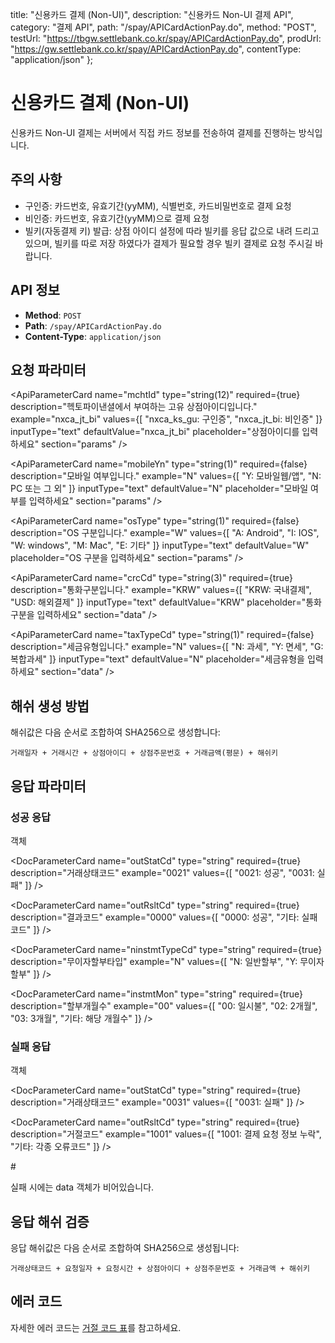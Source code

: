  title: "신용카드 결제 (Non-UI)",
  description: "신용카드 Non-UI 결제 API",
  category: "결제 API",
  path: "/spay/APICardActionPay.do",
  method: "POST",
  testUrl: "https://tbgw.settlebank.co.kr/spay/APICardActionPay.do",
  prodUrl: "https://gw.settlebank.co.kr/spay/APICardActionPay.do",
  contentType: "application/json"
};

# 신용카드 결제 (Non-UI)

신용카드 Non-UI 결제는 서버에서 직접 카드 정보를 전송하여 결제를 진행하는 방식입니다.

## 주의 사항

* 구인증: 카드번호, 유효기간(yyMM), 식별번호, 카드비밀번호로 결제 요청
* 비인증: 카드번호, 유효기간(yyMM)으로 결제 요청
* 빌키(자동결제 키) 발급: 상점 아이디 설정에 따라 빌키를 응답 값으로 내려 드리고 있으며, 빌키를 따로 저장 하였다가 결제가 필요할 경우 빌키 결제로 요청 주시길 바랍니다.

## API 정보

- **Method**: `POST`
- **Path**: `/spay/APICardActionPay.do`
- **Content-Type**: `application/json`

## 요청 파라미터

<ApiObjectHeader name="params" type="object" description="API 요청의 기본 헤더 정보를 담는 객체입니다. 거래 식별 및 인증에 필요한 메타데이터를 포함합니다." />

<ApiParameterCard
  name="mchtId"
  type="string(12)"
  required={true}
  description="헥토파이낸셜에서 부여하는 고유 상점아이디입니다."
  example="nxca_jt_bi"
  values={[
    "nxca_ks_gu: 구인증",
    "nxca_jt_bi: 비인증"
  ]}
  inputType="text"
  defaultValue="nxca_jt_bi"
  placeholder="상점아이디를 입력하세요"
  section="params"
/>

<ApiParameterCard
  name="ver"
  type="string(4)"
  required={true}
  description="전문의 버전입니다."
  example="0A19"
  note="고정값으로 사용합니다."
  inputType="text"
  defaultValue="0A19"
  fixed={true}
  section="params"
/>

<ApiParameterCard
  name="method"
  type="string(2)"
  required={true}
  description="결제수단입니다."
  example="CA"
  note="고정값으로 사용합니다."
  inputType="text"
  defaultValue="CA"
  fixed={true}
  section="params"
/>

<ApiParameterCard
  name="bizType"
  type="string(2)"
  required={true}
  description="업무 구분코드입니다."
  example="B0"
  note="고정값으로 사용합니다."
  inputType="text"
  defaultValue="B0"
  fixed={true}
  section="params"
/>

<ApiParameterCard
  name="encCd"
  type="string(2)"
  required={true}
  description="암호화 구분 코드입니다."
  example="23"
  note="고정값으로 사용합니다."
  inputType="text"
  defaultValue="23"
  fixed={true}
  section="params"
/>

<ApiParameterCard
  name="mchtTrdNo"
  type="string(100)"
  required={true}
  description="상점에서 생성하는 고유한 거래번호입니다."
  example="ORDER20211231100000"
  inputType="text"
  defaultValue="ORDER20211231100000"
  placeholder="상점주문번호를 입력하세요"
  section="params"
/>

<ApiParameterCard
  name="trdDt"
  type="string(8)"
  required={true}
  description="현재 전문을 전송하는 일자(YYYYMMDD)입니다."
  example="20211231"
  inputType="text"
  defaultValue="20211231"
  placeholder="YYYYMMDD 형식으로 입력하세요"
  section="params"
/>

<ApiParameterCard
  name="trdTm"
  type="string(6)"
  required={true}
  description="현재 전문을 전송하는 시간(HHMMSS)입니다."
  example="100000"
  inputType="text"
  defaultValue="100000"
  placeholder="HHMMSS 형식으로 입력하세요"
  section="params"
/>

<ApiParameterCard
  name="mobileYn"
  type="string(1)"
  required={false}
  description="모바일 여부입니다."
  example="N"
  values={[
    "Y: 모바일웹/앱",
    "N: PC 또는 그 외"
  ]}
  inputType="text"
  defaultValue="N"
  placeholder="모바일 여부를 입력하세요"
  section="params"
/>

<ApiParameterCard
  name="osType"
  type="string(1)"
  required={false}
  description="OS 구분입니다."
  example="W"
  values={[
    "A: Android",
    "I: IOS", 
    "W: windows",
    "M: Mac",
    "E: 기타"
  ]}
  inputType="text"
  defaultValue="W"
  placeholder="OS 구분을 입력하세요"
  section="params"
/>

<ApiObjectHeader name="data" type="object" description="결제 처리에 필요한 비즈니스 데이터를 담는 객체입니다. 고객 정보, 결제금액, 카드 정보 등 결제 요청의 핵심 정보를 포함합니다." />

<ApiParameterCard
  name="pktHash"
  type="string(200)"
  required={true}
  description="SHA256 방식으로 생성한 해쉬값입니다."
  example="f395b6725a9a18f2563ce34f8bc76698051d27c05e5ba815f463f00429061c0c"
  inputType="text"
  defaultValue="f395b6725a9a18f2563ce34f8bc76698051d27c05e5ba815f463f00429061c0c"
  placeholder="SHA256 해쉬값을 입력하세요"
  fixed={true}
  note="🔒 거래일자 + 거래시간 + 상점아이디 + 상점주문번호 + 거래금액(평문) + 해쉬키 순서로 조합"
  section="data"
/>

<ApiParameterCard
  name="pmtprdNm"
  type="string(128)"
  required={true}
  description="결제상품명입니다."
  example="테스트상품"
  inputType="text"
  defaultValue="테스트상품"
  placeholder="상품명을 입력하세요"
  section="data"
/>

<ApiParameterCard
  name="mchtCustNm"
  type="string(30)"
  required={true}
  description="상점 고객명입니다."
  example="홍길동"
  inputType="text"
  defaultValue="홍길동"
  placeholder="고객명을 입력하세요"
  section="data"
/>

<ApiParameterCard
  name="mchtCustId"
  type="string(50)"
  required={true}
  description="상점 고객아이디입니다."
  example="HongGilDong"
  inputType="text"
  defaultValue="HongGilDong"
  placeholder="고객아이디를 입력하세요"
  section="data"
/>

<ApiParameterCard
  name="email"
  type="string(60)"
  required={false}
  description="상점 고객 이메일주소입니다."
  example="HongGilDong@example.com"
  inputType="email"
  defaultValue="HongGilDong@example.com"
  placeholder="이메일 주소를 입력하세요"
  section="data"
/>

<ApiParameterCard
  name="cardNo"
  type="string(16)"
  required={true}
  description="카드번호입니다."
  example="1111222233334444"
  inputType="text"
  defaultValue="1111222233334444"
  placeholder="카드번호를 입력하세요"
  section="data"
/>

<ApiParameterCard
  name="vldDtMon"
  type="string(2)"
  required={true}
  description="유효기간 MM입니다."
  example="12"
  inputType="text"
  defaultValue="12"
  placeholder="유효기간 월을 입력하세요"
  section="data"
/>

<ApiParameterCard
  name="vldDtYear"
  type="string(2)"
  required={true}
  description="유효기간 YY입니다."
  example="24"
  inputType="text"
  defaultValue="24"
  placeholder="유효기간 년을 입력하세요"
  section="data"
/>

<ApiParameterCard
  name="idntNo"
  type="string(10)"
  required={false}
  description="생년월일 6자리 또는 사업자 번호 10자리입니다. 구인증만 사용합니다."
  example="991231"
  inputType="text"
  defaultValue="991231"
  placeholder="식별번호를 입력하세요"
  section="data"
/>

<ApiParameterCard
  name="cardPwd"
  type="string(2)"
  required={false}
  description="카드비밀번호 앞 2자리입니다. 구인증 결제시에만 사용합니다."
  example="00"
  inputType="text"
  defaultValue="00"
  placeholder="카드비밀번호를 입력하세요"
  section="data"
/>

<ApiParameterCard
  name="instmtMon"
  type="string(2)"
  required={true}
  description="할부개월수 2자리입니다."
  example="00"
  inputType="text"
  defaultValue="00"
  placeholder="할부개월수를 입력하세요"
  section="data"
/>

<ApiParameterCard
  name="crcCd"
  type="string(3)"
  required={true}
  description="통화구분입니다."
  example="KRW"
  values={[
    "KRW: 국내결제",
    "USD: 해외결제"
  ]}
  inputType="text"
  defaultValue="KRW"
  placeholder="통화구분을 입력하세요"
  section="data"
/>

<ApiParameterCard
  name="taxTypeCd"
  type="string(1)"
  required={false}
  description="세금유형입니다."
  example="N"
  values={[
    "N: 과세",
    "Y: 면세",
    "G: 복합과세"
  ]}
  inputType="text"
  defaultValue="N"
  placeholder="세금유형을 입력하세요"
  section="data"
/>

<ApiParameterCard
  name="trdAmt"
  type="string(12)"
  required={true}
  description="거래금액입니다."
  example="1000"
  note="국내결제: 1000, 해외결제: 150 (ex [1.50$] => 정수표기 [150])"
  inputType="text"
  defaultValue="1000"
  placeholder="거래금액을 입력하세요"
  section="data"
/>

<ApiParameterCard
  name="taxAmt"
  type="string(12)"
  required={false}
  description="거래금액 중 과세금액입니다. 복합과세일 경우 필수입니다."
  example="909"
  inputType="text"
  defaultValue="909"
  placeholder="과세금액을 입력하세요"
  section="data"
/>

<ApiParameterCard
  name="vatAmt"
  type="string(12)"
  required={false}
  description="거래금액 중 부가세금액입니다. 복합과세일 경우 필수입니다."
  example="91"
  inputType="text"
  defaultValue="91"
  placeholder="부가세금액을 입력하세요"
  section="data"
/>

<ApiParameterCard
  name="taxFreeAmt"
  type="string(12)"
  required={false}
  description="거래금액 중 비과세금액입니다. 복합과세일 경우 필수입니다."
  example="0"
  inputType="text"
  defaultValue="0"
  placeholder="비과세금액을 입력하세요"
  section="data"
/>

<ApiParameterCard
  name="svcAmt"
  type="string(12)"
  required={false}
  description="신용카드 봉사료입니다."
  example="10"
  inputType="text"
  defaultValue="10"
  placeholder="봉사료를 입력하세요"
  section="data"
/>

<ApiParameterCard
  name="notiUrl"
  type="string(250)"
  required={false}
  description="결제완료후, 헥토파이낸셜에서 상점으로 전달하는 노티(결과통보)를 수신하는Callback URL입니다."
  example="https://example.com/notiUrl"
  inputType="url"
  defaultValue="https://example.com/notiUrl"
  placeholder="결과처리 URL을 입력하세요"
  section="data"
/>

<ApiParameterCard
  name="mchtParam"
  type="string(4000)"
  required={false}
  description="기타 주문 정보를 입력하는 상점 예약 필드입니다."
  example="name=HongGilDong&age=25"
  inputType="text"
  defaultValue="name=HongGilDong&age=25"
  placeholder="상점예약필드를 입력하세요"
  section="data"
/>

## 해쉬 생성 방법

해쉬값은 다음 순서로 조합하여 SHA256으로 생성합니다:

```
거래일자 + 거래시간 + 상점아이디 + 상점주문번호 + 거래금액(평문) + 해쉬키
```

## 응답 파라미터

### 성공 응답

<ApiObjectHeader name="params" type="object" description="API 요청의 기본 헤더 정보를 담는 객체입니다. 거래 식별 및 인증에 필요한 메타데이터를 포함합니다." /> 객체

<DocParameterCard
  name="mchtId"
  type="string"
  required={true}
  description="헥토파이낸셜에서 부여하는 고유 상점아이디"
  example="nxca_jt_bi"
/>

<DocParameterCard
  name="ver"
  type="string"
  required={true}
  description="전문의 버전"
  example="0A19"
  note="고정값"
/>

<DocParameterCard
  name="method"
  type="string"
  required={true}
  description="결제수단"
  example="CA"
  note="고정값"
/>

<DocParameterCard
  name="bizType"
  type="string"
  required={true}
  description="업무구분코드"
  example="B0"
  note="고정값"
/>

<DocParameterCard
  name="encCd"
  type="string"
  required={true}
  description="암호화구분코드"
  example="23"
  note="고정값"
/>

<DocParameterCard
  name="mchtTrdNo"
  type="string"
  required={true}
  description="상점에서 생성하는 고유 주문번호"
  example="ORDER20211231100000"
/>

<DocParameterCard
  name="trdNo"
  type="string"
  required={true}
  description="헥토파이낸셜에서 부여하는 고유 거래번호"
  example="STFP_PGCAnxca_jt_il0211129135810M1494620"
/>

<DocParameterCard
  name="trdDt"
  type="string"
  required={true}
  description="요청일자 (YYYYMMDD)"
  example="20211231"
/>

<DocParameterCard
  name="trdTm"
  type="string"
  required={true}
  description="요청시간 (HHMMSS)"
  example="100000"
/>

<DocParameterCard
  name="outStatCd"
  type="string"
  required={true}
  description="거래상태코드"
  example="0021"
  values={[
    "0021: 성공",
    "0031: 실패"
  ]}
/>

<DocParameterCard
  name="outRsltCd"
  type="string"
  required={true}
  description="결과코드"
  example="0000"
  values={[
    "0000: 성공",
    "기타: 실패코드"
  ]}
/>

<DocParameterCard
  name="outRsltMsg"
  type="string"
  required={true}
  description="결과메시지"
  example="정상적으로 처리되었습니다."
/>

<DocParameterCard
  name="pktHash"
  type="string"
  required={true}
  description="해쉬값 (요청시 전송한 값 그대로 반환)"
  example="f395b6725a9a18f2563ce34f8bc76698051d27c05e5ba815f463f00429061c0c"
/>

<DocParameterCard
  name="trdAmt"
  type="string"
  required={true}
  description="거래금액"
  example="1000"
/>

<ApiObjectHeader name="data" type="object" description="결제 처리에 필요한 비즈니스 데이터를 담는 객체입니다. 고객 정보, 결제금액, 카드 정보 등 결제 요청의 핵심 정보를 포함합니다." />

<DocParameterCard
  name="billKey"
  type="string"
  required={false}
  description="빌키 (자동결제키, 빌키 서비스 이용시에만 발급)"
  example="SBILL_0123456789"
  note="빌키 서비스 별도 신청 필요"
/>

<DocParameterCard
  name="cardNo"
  type="string"
  required={true}
  description="카드번호 (마스킹 처리됨)"
  example="111122xxxxxx4444"
/>

<DocParameterCard
  name="vldDtMon"
  type="string"
  required={true}
  description="유효기간(월)"
  example="12"
/>

<DocParameterCard
  name="vldDtYear"
  type="string"
  required={true}
  description="유효기간(년)"
  example="24"
/>

<DocParameterCard
  name="issrId"
  type="string"
  required={true}
  description="발급사아이디"
  example="NHC"
/>

<DocParameterCard
  name="cardNm"
  type="string"
  required={true}
  description="카드사명"
  example="NH 농협"
/>

<DocParameterCard
  name="cardKind"
  type="string"
  required={true}
  description="카드종류명"
  example="NH 체크카드"
/>

<DocParameterCard
  name="ninstmtTypeCd"
  type="string"
  required={true}
  description="무이자할부타입"
  example="N"
  values={[
    "N: 일반할부",
    "Y: 무이자할부"
  ]}
/>

<DocParameterCard
  name="instmtMon"
  type="string"
  required={true}
  description="할부개월수"
  example="00"
  values={[
    "00: 일시불",
    "02: 2개월",
    "03: 3개월",
    "기타: 해당 개월수"
  ]}
/>

<DocParameterCard
  name="apprNo"
  type="string"
  required={true}
  description="승인번호"
  example="30001234"
/>

### 실패 응답

<ApiObjectHeader name="params" type="object" description="API 요청의 기본 헤더 정보를 담는 객체입니다. 거래 식별 및 인증에 필요한 메타데이터를 포함합니다." /> 객체

<DocParameterCard
  name="outStatCd"
  type="string"
  required={true}
  description="거래상태코드"
  example="0031"
  values={[
    "0031: 실패"
  ]}
/>

<DocParameterCard
  name="outRsltCd"
  type="string"
  required={true}
  description="거절코드"
  example="1001"
  values={[
    "1001: 결제 요청 정보 누락",
    "기타: 각종 오류코드"
  ]}
/>

<DocParameterCard
  name="outRsltMsg"
  type="string"
  required={true}
  description="결과메시지"
  example="결제 요청 정보 누락"
/>

#<ApiObjectHeader name="data" type="object" description="결제 처리에 필요한 비즈니스 데이터를 담는 객체입니다. 고객 정보, 결제금액, 카드 정보 등 결제 요청의 핵심 정보를 포함합니다." />

실패 시에는 data 객체가 비어있습니다.

## 응답 해쉬 검증

응답 해쉬값은 다음 순서로 조합하여 SHA256으로 생성됩니다:

```
거래상태코드 + 요청일자 + 요청시간 + 상점아이디 + 상점주문번호 + 거래금액 + 해쉬키
```

## 에러 코드

자세한 에러 코드는 [거절 코드 표](/docs/api/pg/credit-card/error-codes)를 참고하세요.